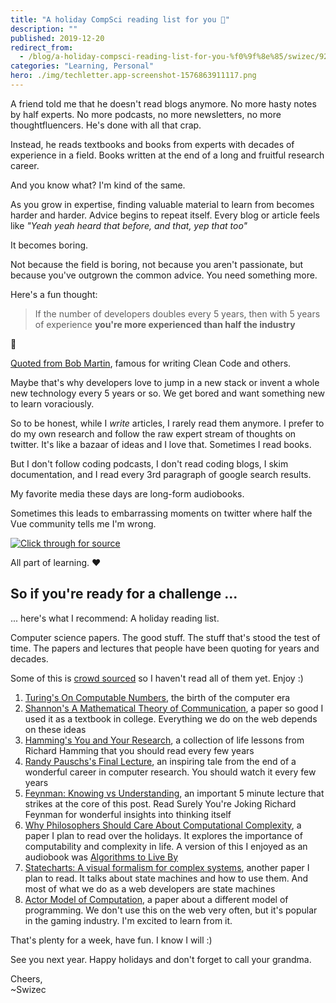 ```yaml
---
title: "A holiday CompSci reading list for you 🎅"
description: ""
published: 2019-12-20
redirect_from:
  - /blog/a-holiday-compsci-reading-list-for-you-%f0%9f%8e%85/swizec/9265
categories: "Learning, Personal"
hero: ./img/techletter.app-screenshot-1576863911117.png
---
```


A friend told me that he doesn't read blogs anymore. No more hasty notes by half experts. No more podcasts, no more newsletters, no more thoughtfluencers. He's done with all that crap.

Instead, he reads textbooks and books from experts with decades of experience in a field. Books written at the end of a long and fruitful research career.

And you know what? I'm kind of the same.

As you grow in expertise, finding valuable material to learn from becomes harder and harder. Advice begins to repeat itself. Every blog or article feels like _"Yeah yeah heard that before, and that, yep that too"_

It becomes boring.

Not because the field is boring, not because you aren't passionate, but because you've outgrown the common advice. You need something more.

Here's a fun thought:

> If the number of developers doubles every 5 years, then with 5 years of experience **you're more experienced than half the industry**

🤯

[Quoted from Bob Martin](https://blog.cleancoder.com/uncle-bob/2014/06/20/MyLawn.html), famous for writing Clean Code and others.

Maybe that's why developers love to jump in a new stack or invent a whole new technology every 5 years or so. We get bored and want something new to learn voraciously.

So to be honest, while I _write_ articles, I rarely read them anymore. I prefer to do my own research and follow the raw expert stream of thoughts on twitter. It's like a bazaar of ideas and I love that. Sometimes I read books.

But I don't follow coding podcasts, I don't read coding blogs, I skim documentation, and I read every 3rd paragraph of google search results.

My favorite media these days are long-form audiobooks.

Sometimes this leads to embarrassing moments on twitter where half the Vue community tells me I'm wrong.

[![Click through for source](./img/techletter.app-screenshot-1576863911117.png)](https://twitter.com/Swizec/status/1207113674604736512)

All part of learning. ❤️

## So if you're ready for a challenge ...

... here's what I recommend: A holiday reading list.

Computer science papers. The good stuff. The stuff that's stood the test of time. The papers and lectures that people have been quoting for years and decades.

Some of this is [crowd sourced](https://twitter.com/Swizec/status/1207496122303832065) so I haven't read all of them yet. Enjoy :)

1.  [Turing's On Computable Numbers](https://www.cs.virginia.edu/~robins/Turing_Paper_1936.pdf), the birth of the computer era
2.  [Shannon's A Mathematical Theory of Communication](http://people.math.harvard.edu/~ctm/home/text/others/shannon/entropy/entropy.pdf), a paper so good I used it as a textbook in college. Everything we do on the web depends on these ideas
3.  [Hamming's You and Your Research](https://www.cs.virginia.edu/~robins/YouAndYourResearch.html), a collection of life lessons from Richard Hamming that you should read every few years
4.  [Randy Pauschs's Final Lecture](https://www.youtube.com/watch?v=ji5_MqicxSo), an inspiring tale from the end of a wonderful career in computer research. You should watch it every few years
5.  [Feynman: Knowing vs Understanding](https://www.youtube.com/watch?v=NM-zWTU7X-k), an important 5 minute lecture that strikes at the core of this post. Read Surely You're Joking Richard Feynman for wonderful insights into thinking itself
6.  [Why Philosophers Should Care About Computational Complexity](https://www.scottaaronson.com/papers/philos.pdf), a paper I plan to read over the holidays. It explores the importance of computability and complexity in life. A version of this I enjoyed as an audiobook was [Algorithms to Live By](https://brianchristian.org/algorithms-to-live-by/)
7.  [Statecharts: A visual formalism for complex systems](https://www.inf.ed.ac.uk/teaching/courses/seoc/2005_2006/resources/statecharts.pdf), another paper I plan to read. It talks about state machines and how to use them. And most of what we do as a web developers are state machines
8.  [Actor Model of Computation](https://arxiv.org/vc/arxiv/papers/1008/1008.1459v8.pdf), a paper about a different model of programming. We don't use this on the web very often, but it's popular in the gaming industry. I'm excited to learn from it.

That's plenty for a week, have fun. I know I will :)

See you next year. Happy holidays and don't forget to call your grandma.

Cheers,  
~Swizec
